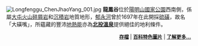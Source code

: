 [[File:Longfenggu_ChenJhaoYang_001.jpg|center]]
'''龍鳳谷'''位於[[陽明山國家公園#龍鳳谷硫磺谷遊憩區|陽明山國家公園]]西南側，係屬[[大屯火山群|大屯]][[火山碎屑岩|火山碎屑岩]]和[[沉积岩|沉積岩]]地質地形，[[郁永河|郁永河]]曾於1697年在此開採[[硫|硫磺]]，故名「大磺嘴」，所蘊藏的豐沛[[地熱能|地熱能]]亦為'''[[北投溫泉|北投溫泉]]'''提供絕佳的地利條件。

<div style="text-align:right;margin-right:10px;margin-bottom:4px;font-size:small;">'''[[Portal:台北/特色圖片/存檔|存檔]]''' | '''[[Wikipedia:特色图片|百科特色圖片]]''' | '''[[北投溫泉|了解更多...]]'''</div>